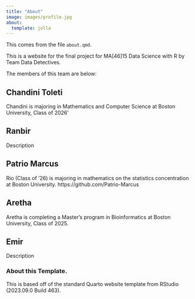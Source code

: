 ```yaml
---
title: "About"
image: images/profile.jpg
about:
  template: jolla
---
```



This comes from the file `about.qmd`.

This is a website for the final project for MA[46]15 Data Science with R by Team Data Detectives.

The members of this team are below:

## Chandini Toleti

Chandini is majoring in Mathematics and Computer Science at Boston University, Class of 2026'

## Ranbir

Description

## Patrio Marcus

Rio (Class of '26) is majoring in mathematics on the statistics concentration at Boston University.
https://github.com/Patrio-Marcus

## Aretha

Aretha is completing a Master's program in Bioinformatics at Boston University, Class of 2025.

## Emir

Description

<!-- Please leave in the information below -->

### About this Template.

This is based off of the standard Quarto website template from RStudio (2023.09.0 Build 463).
